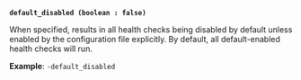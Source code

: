 <a id="pki-arg-default-disabled" />

**`default_disabled (boolean : false)`**

When specified, results in all health checks being disabled by default unless 
enabled by the configuration file explicitly. By default, all default-enabled 
health checks will run.

**Example**: `-default_disabled`